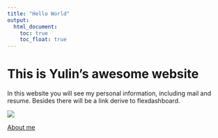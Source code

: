 ```yaml
---
title: "Hello World"
output: 
  html_document:
    toc: true
    toc_float: true
---
```


# This is Yulin's awesome website

In this website you will see my personal information, including mail and resume.
Besides there will be a link derive to flexdashboard.

![](https://media.giphy.com/media/drXGoW1iudhKw/giphy.gif)

[About me](about.html)